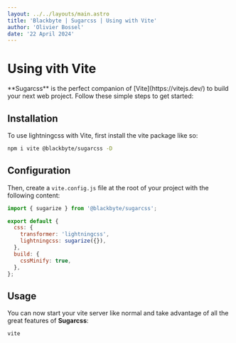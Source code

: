 ```yaml
---
layout: ../../layouts/main.astro
title: 'Blackbyte | Sugarcss | Using with Vite'
author: 'Olivier Bossel'
date: '22 April 2024'
---
```


# Using vith Vite

<div class="typo-lead">
  **Sugarcss** is the perfect companion of [Vite](https://vitejs.dev/) to build
  your next web project. Follow these simple steps to get started:
</div>

## Installation

To use lightningcss with Vite, first install the vite package like so:

```bash
npm i vite @blackbyte/sugarcss -D
```

## Configuration

Then, create a `vite.config.js` file at the root of your project with the following content:

```js
import { sugarize } from '@blackbyte/sugarcss';

export default {
  css: {
    transformer: 'lightningcss',
    lightningcss: sugarize({}),
  },
  build: {
    cssMinify: true,
  },
};
```

## Usage

You can now start your vite server like normal and take advantage of all the great features of **Sugarcss**:

```bash
vite
```

